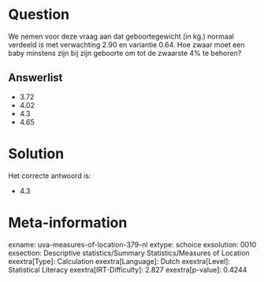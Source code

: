 Question
========

We nemen voor deze vraag aan dat geboortegewicht (in kg.) normaal
verdeeld is met verwachting 2.90 en variantie 0.64. Hoe zwaar moet een
baby minstens zijn bij zijn geboorte om tot de zwaarste 4% te behoren?

Answerlist
----------

* 3.72
* 4.02
* 4.3
* 4.65

Solution
========

Het correcte antwoord is: 

* 4.3

Meta-information
================
exname: uva-measures-of-location-379-nl
extype: schoice
exsolution: 0010
exsection: Descriptive statistics/Summary Statistics/Measures of Location
exextra[Type]: Calculation
exextra[Language]: Dutch
exextra[Level]: Statistical Literacy
exextra[IRT-Difficulty]: 2.827
exextra[p-value]: 0.4244

